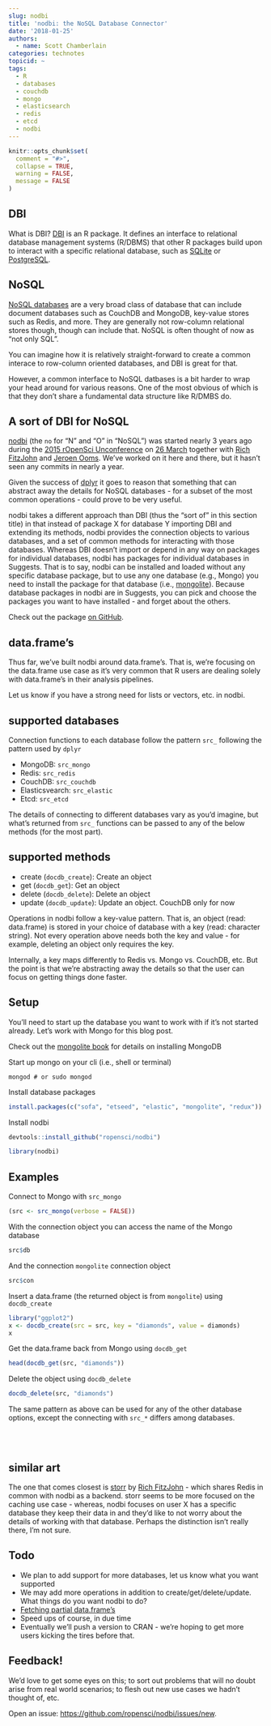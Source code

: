 ```yaml
---
slug: nodbi
title: 'nodbi: the NoSQL Database Connector'
date: '2018-01-25'
authors:
  - name: Scott Chamberlain
categories: technotes
topicid: ~
tags:
  - R
  - databases
  - couchdb
  - mongo
  - elasticsearch
  - redis
  - etcd
  - nodbi
---
```


```r
knitr::opts_chunk$set(
  comment = "#>",
  collapse = TRUE,
  warning = FALSE,
  message = FALSE
)
```

## DBI

What is DBI? [DBI][] is an R package. It defines an interface to relational database management systems (R/DBMS) that other R packages build upon to interact with a specific relational database, such as [SQLite][] or [PostgreSQL][].

## NoSQL

[NoSQL databases](http://nosql-database.org/) are a very broad class of database that can include document databases such as CouchDB and MongoDB, key-value stores such as Redis, and more. They are generally not row-column relational stores though, though can include that. NoSQL is often thought of now as "not only SQL".

You can imagine how it is relatively straight-forward to create a common interace to row-column oriented databases, and DBI is great for that. 

However, a common interface to NoSQL datbases is a bit harder to wrap your head around for various reasons. One of the most obvious of which is that they don't share a fundamental data structure like R/DMBS do. 

## A sort of DBI for NoSQL

[nodbi][] (the `no` for "N" and "O" in "NoSQL") was started nearly 3 years ago during the [2015 rOpenSci Unconference](https://github.com/ropensci/unconf15) on [26 March](https://github.com/ropensci/nodbi/commits/29340320b28f13e942ae177886d3d6b87366c4c2) together with [Rich FitzJohn](https://github.com/richfitz) and [Jeroen Ooms](https://github.com/jeroen). We've worked on it here and there, but it hasn't seen any commits in nearly a year.

Given the success of [dplyr][] it goes to reason that something that can abstract away the details for NoSQL databases - for a subset of the most common operations - could prove to be very useful. 

nodbi takes a different approach than DBI (thus the "sort of" in this section title) in that instead of package X for database Y importing DBI and extending its methods, nodbi provides the connection objects to various databases, and a set of common methods for interacting with those databases. Whereas DBI doesn't import or depend in any way on packages for individual databases, nodbi has packages for individual databases in Suggests. That is to say, nodbi can be installed and loaded without any specific database package, but to use any one database (e.g., Mongo) you need to install the package for that database (i.e., [mongolite][]). Because database packages in nodbi are in Suggests, you can pick and choose the packages you want to have installed - and forget about the others.

Check out the package [on GitHub][nodbi].

## data.frame's

Thus far, we've built nodbi around data.frame's. That is, we're focusing on the data.frame use case as it's very common that R users are dealing solely with data.frame's in their analysis pipelines. 

Let us know if you have a strong need for lists or vectors, etc. in nodbi. 

## supported databases

Connection functions to each database follow the pattern `src_` following the pattern used by `dplyr`

- MongoDB: `src_mongo`
- Redis: `src_redis`
- CouchDB: `src_couchdb`
- Elasticsvearch: `src_elastic`
- Etcd: `src_etcd`

The details of connecting to different databases vary as you'd imagine, but what's returned from `src_` functions can be passed to any of the below methods (for the most part).

## supported methods

- create (`docdb_create`): Create an object
- get (`docdb_get`): Get an object
- delete (`docdb_delete`): Delete an object
- update (`docdb_update`): Update an object. CouchDB only for now

Operations in nodbi follow a key-value pattern. That is, an object (read: data.frame) is stored in your choice of database with a key (read: character string). Not every operation above needs both the key and value - for example, deleting an object only requires the key.

Internally, a key maps differently to Redis vs. Mongo vs. CouchDB, etc. But the point is that we're abstracting away the details so that the user can focus on getting things done faster.

## Setup

You'll need to start up the database you want to work with if it's not started already. Let's work with Mongo for this blog post. 

Check out the [mongolite book](https://jeroen.github.io/mongolite/) for details on installing MongoDB

Start up mongo on your cli (i.e., shell or terminal)

```
mongod # or sudo mongod
```


Install database packages

```r
install.packages(c("sofa", "etseed", "elastic", "mongolite", "redux"))
```

Install nodbi

```r
devtools::install_github("ropensci/nodbi")
```

```r
library(nodbi)
```

## Examples

Connect to Mongo with `src_mongo`

```r
(src <- src_mongo(verbose = FALSE))
```

With the connection object you can access the name of the Mongo database

```r
src$db
```

And the connection `mongolite` connection object 

```r
src$con
```

Insert a data.frame (the returned object is from `mongolite`) using `docdb_create`

```r
library("ggplot2")
x <- docdb_create(src = src, key = "diamonds", value = diamonds)
x
```

Get the data.frame back from Mongo using `docdb_get`

```r
head(docdb_get(src, "diamonds"))
```

Delete the object using `docdb_delete`

```r
docdb_delete(src, "diamonds")
```


The same pattern as above can be used for any of the other database options, except the connecting with `src_*` differs among databases. 


<br><br>

## similar art

The one that comes closest is [storr][] by [Rich FitzJohn](https://github.com/richfitz) - which shares Redis in common with nodbi as a backend. storr seems to be more focused on the caching use case - whereas, nodbi focuses on user X has a specific database they keep their data in and they'd like to not worry about the details of working with that database. Perhaps the distinction isn't really there, I'm not sure.


## Todo

- We plan to add support for more databases, let us know what you want supported
- We may add more operations in addition to create/get/delete/update. What things do you want nodbi to do?
- [Fetching partial data.frame's](https://github.com/ropensci/nodbi/issues/10)
- Speed ups of course, in due time
- Eventually we'll push a version to CRAN - we're hoping to get more users kicking the tires before that.


## Feedback!

We'd love to get some eyes on this; to sort out problems that will no doubt arise from real world scenarios; to flesh out new use cases we hadn't thought of, etc. 

Open an issue: <https://github.com/ropensci/nodbi/issues/new>.



[DBI]: https://cran.r-project.org/web/packages/DBI/
[nodbi]: https://github.com/ropensci/nodbi
[SQLite]: https://sqlite.org/
[PostgreSQL]: https://www.postgresql.org/
[dplyr]: https://cran.r-project.org/web/packages/dplyr/
[mongolite]: https://cran.r-project.org/web/packages/mongolite/
[storr]: https://github.com/richfitz/storr
